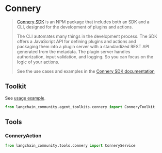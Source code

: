 # Connery

>[Connery SDK](https://github.com/connery-io/connery-sdk) is an NPM package that
> includes both an SDK and a CLI, designed for the development of plugins and actions.
>
>The CLI automates many things in the development process. The SDK
> offers a JavaScript API for defining plugins and actions and packaging them
> into a plugin server with a standardized REST API generated from the metadata.
> The plugin server handles authorization, input validation, and logging.
> So you can focus on the logic of your actions.
>
> See the use cases and examples in the [Connery SDK documentation](https://sdk.connery.io/docs/use-cases/)

## Toolkit

See [usage example](/oss/integrations/tools/connery).

```python
from langchain_community.agent_toolkits.connery import ConneryToolkit
```

## Tools

### ConneryAction

```python
from langchain_community.tools.connery import ConneryService
```
